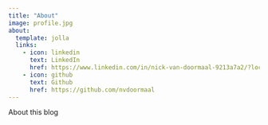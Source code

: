 ```yaml
---
title: "About"
image: profile.jpg
about:
  template: jolla
  links:
    - icon: linkedin
      text: LinkedIn
      href: https://www.linkedin.com/in/nick-van-doormaal-9213a7a2/?locale=en_US
    - icon: github
      text: Github
      href: https://github.com/nvdoormaal
---
```


About this blog
